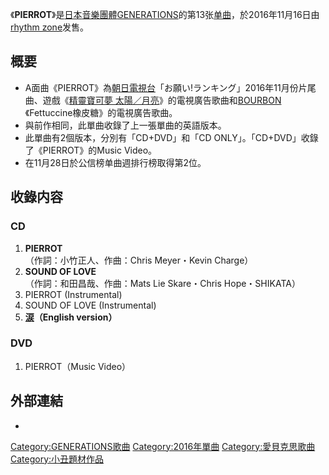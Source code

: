 {{unreferenced|time=2017-02-18T21:51:12+00:00}}
{{Infobox Single
| Name           = PIERROT
| Cover          = 
| Artist         = [[GENERATIONS_from_EXILE_TRIBE|GENERATIONS]]
| Album          = [[沒有眼淚的小丑抬頭望着沒有太陽和月亮的天空|沒有眼淚的小丑抬頭望着沒有太陽和月亮的天空]]
| A-side         = PIERROT
| B-side         = SOUND OF LOVE<br/>淚（English version）
| Released       = 2016年6月29日
| Format         = [[單曲|單曲]]
| Recorded       = 2016年<br/>{{JPN}}
| Genre          = [[J-POP|J-POP]]
| Lenght         =
| Label          = [[rhythm_zone|rhythm zone]]
| Writer         = 
| Producer       = 
| Certification  = 
| Chart position = * 週間最高排名第2位<small>（[[Oricon公信榜|Oricon]]）</small>
* 2016年11月度月排名第7名
| Last single    = [[淚_(GENERATIONS單曲)|淚]]<br/>（2016年）
| This single    = '''PIERROT'''<br/>（2016年）
| Next single    = [[日月皆同|日月皆同]]<br/>（2017年）
| Misc           =
}}

《'''PIERROT'''》是[[日本|日本]][[音樂團體|音樂團體]][[GENERATIONS_from_EXILE_TRIBE|GENERATIONS]]的第13张[[单曲|单曲]]，於2016年11月16日由[[rhythm_zone|rhythm zone]]发售。

== 概要 ==
* A面曲《PIERROT》為[[朝日電視台|朝日電視台]]「お願い!ランキング」2016年11月份片尾曲、遊戲《[[精靈寶可夢_太陽／月亮|精靈寶可夢 太陽／月亮]]》的電視廣告歌曲和[[BOURBON|BOURBON]]《Fettuccine橡皮糖》的電視廣告歌曲。
* 與前作相同，此單曲收錄了上一張單曲的英語版本。
* 此單曲有2個版本，分別有「CD+DVD」和「CD ONLY」。「CD+DVD」收錄了《PIERROT》的Music Video。
* 在11月28日於公信榜单曲週排行榜取得第2位。

== 收錄内容 ==
===CD===
# '''PIERROT'''<br/>（作詞：小竹正人、作曲：Chris Meyer・Kevin Charge）
# '''SOUND OF LOVE'''<br/>（作詞：和田昌哉、作曲：Mats Lie Skare・Chris Hope・SHIKATA）
# PIERROT (Instrumental)
# SOUND OF LOVE (Instrumental)
# '''[[淚_(GENERATIONS單曲)|涙]]（English version）'''<br/>

===DVD===
# PIERROT（Music Video）


== 外部連結 ==
* {{YouTube|7HEOQxNyb4g|PIERROT}}


{{GENERATIONS from EXILE TRIBE}}
{{DEFAULTSORT:PIERROT}}
[[Category:GENERATIONS歌曲|Category:GENERATIONS歌曲]]
[[Category:2016年單曲|Category:2016年單曲]]
[[Category:愛貝克思歌曲|Category:愛貝克思歌曲]]
[[Category:小丑題材作品|Category:小丑題材作品]]